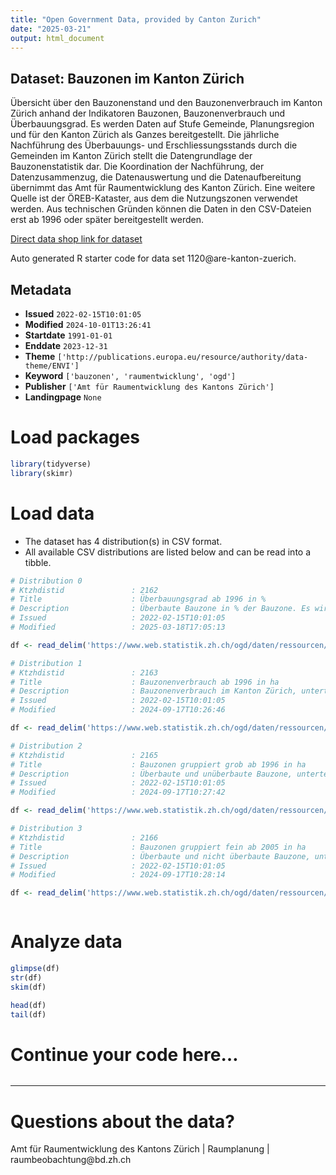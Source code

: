 ```yaml
---
title: "Open Government Data, provided by Canton Zurich"
date: "2025-03-21"
output: html_document
---
```


## Dataset: Bauzonen im Kanton Zürich

Übersicht über den Bauzonenstand und den Bauzonenverbrauch im Kanton Zürich anhand der Indikatoren Bauzonen, Bauzonenverbrauch und Überbauungsgrad. Es werden Daten auf Stufe Gemeinde, Planungsregion und für den Kanton Zürich als Ganzes bereitgestellt. Die jährliche Nachführung des Überbauungs- und Erschliessungsstands durch die Gemeinden im Kanton Zürich stellt die Datengrundlage der Bauzonenstatistik dar. Die Koordination der Nachführung, der Datenzusammenzug, die Datenauswertung und die Datenaufbereitung übernimmt das Amt für Raumentwicklung des Kanton Zürich. Eine weitere Quelle ist der ÖREB-Kataster, aus dem die Nutzungszonen verwendet werden. Aus technischen Gründen können die Daten in den CSV-Dateien erst ab 1996 oder später bereitgestellt werden.

[Direct data shop link for dataset](https://www.zh.ch/de/politik-staat/statistik-daten/datenkatalog.html#/datasets/1120@are-kanton-zuerich)

Auto generated R starter code for data set 1120@are-kanton-zuerich.

## Metadata

- **Issued** `2022-02-15T10:01:05`
- **Modified** `2024-10-01T13:26:41`
- **Startdate** `1991-01-01`
- **Enddate** `2023-12-31`
- **Theme** `['http://publications.europa.eu/resource/authority/data-theme/ENVI']`
- **Keyword** `['bauzonen', 'raumentwicklung', 'ogd']`
- **Publisher** `['Amt für Raumentwicklung des Kantons Zürich']`
- **Landingpage** `None`


# Load packages

```r

library(tidyverse)
library(skimr)

```

# Load data

-   The dataset has 4 distribution(s) in CSV format.
-   All available CSV distributions are listed below and can be read into a tibble.

```r

# Distribution 0
# Ktzhdistid               : 2162
# Title                    : Überbauungsgrad ab 1996 in %
# Description              : Überbaute Bauzone in % der Bauzone. Es wird in Wohnzone, Mischzone, Arbeitszone und Zone für öffentliche Bauten unterschieden. NULL-Werte bedeuten, dass für die betreffende Gemeinde oder Stadt keine Flächen in der entsprechenden Zonenkategorie im Zonenplan festgelegt sind. Mit der Spalte «GEO_LEVEL_LEVEL» können im Vergleich zur Spalte «BFS_NR» neben den Gemeinden und Städten (3) zusätzlich auch die Regionen (6) und der Kanton Zürich (1) als Ganzes identifiziert werden. Die Spalte GEBIET_NAME beinhaltet sowohl Gemeinden, Städte, Regionen als auch den ganzen Kanton Zürich. Es können keine Totale aus den Werten gerechnet werden.
# Issued                   : 2022-02-15T10:01:05
# Modified                 : 2025-03-18T17:05:13

df <- read_delim('https://www.web.statistik.zh.ch/ogd/daten/ressourcen/KTZH_00001120_00002162.csv')

# Distribution 1
# Ktzhdistid               : 2163
# Title                    : Bauzonenverbrauch ab 1996 in ha
# Description              : Bauzonenverbrauch im Kanton Zürich, unterteilt in 1-, 5- und 15-Jahres-Verbrauch. Es wird in Wohnzone, Mischzone, Arbeitszone und Zone für öffentliche Bauten unterschieden. Mit der Spalte «GEO_LEVEL_LEVEL» können im Vergleich zur Spalte «BFS_NR» neben den Gemeinden und Städten (3) zusätzlich auch die Regionen (6) und der Kanton Zürich (1) als Ganzes identifiziert werden.  Die Spalte GEBIET_NAME beinhaltet sowohl Gemeinden, Städte, Regionen als auch den ganzen Kanton Zürich.
# Issued                   : 2022-02-15T10:01:05
# Modified                 : 2024-09-17T10:26:46

df <- read_delim('https://www.web.statistik.zh.ch/ogd/daten/ressourcen/KTZH_00001120_00002163.csv')

# Distribution 2
# Ktzhdistid               : 2165
# Title                    : Bauzonen gruppiert grob ab 1996 in ha
# Description              : Überbaute und unüberbaute Bauzone, unterteilt in Wohnzone, Mischzone, Arbeitszone und Zone für öffentliche Bauten. Mit der Spalte «GEO_LEVEL_LEVEL» können im Vergleich zur Spalte «BFS_NR» neben den Gemeinden und Städten (3) zusätzlich auch die Regionen (6) und der Kanton Zürich (1) als Ganzes identifiziert werden. Die Spalte GEBIET_NAME beinhaltet sowohl Gemeinden, Städte, Regionen als auch den ganzen Kanton Zürich.
# Issued                   : 2022-02-15T10:01:05
# Modified                 : 2024-09-17T10:27:42

df <- read_delim('https://www.web.statistik.zh.ch/ogd/daten/ressourcen/KTZH_00001120_00002165.csv')

# Distribution 3
# Ktzhdistid               : 2166
# Title                    : Bauzonen gruppiert fein ab 2005 in ha
# Description              : Überbaute und nicht überbaute Bauzone, unterteilt in Wohnzone, Kernzone, Zentrumszone, Wohnzone mit Gewerbeerleichterung, Arbeitszone ohne Dienstleistungen, Arbeitszone mit Dienstleistungen sowie Zone für öffentliche Bauten. Mit der Spalte «GEO_LEVEL_LEVEL» können im Vergleich zur Spalte «BFS_NR» neben den Gemeinden und Städten (3) zusätzlich auch die Regionen (6) und der Kanton Zürich (1) als Ganzes identifiziert werden Die Spalte GEBIET_NAME beinhaltet sowohl Gemeinden, Städte, Regionen als auch den ganzen Kanton Zürich.
# Issued                   : 2022-02-15T10:01:05
# Modified                 : 2024-09-17T10:28:14

df <- read_delim('https://www.web.statistik.zh.ch/ogd/daten/ressourcen/KTZH_00001120_00002166.csv')



```

# Analyze data

```r

glimpse(df)
str(df)
skim(df)

head(df)
tail(df)

```

# Continue your code here...

```r

```

------------------------------------------------------------------------

# Questions about the data?

Amt für Raumentwicklung des Kantons Zürich | Raumplanung | raumbeobachtung@bd.zh.ch

